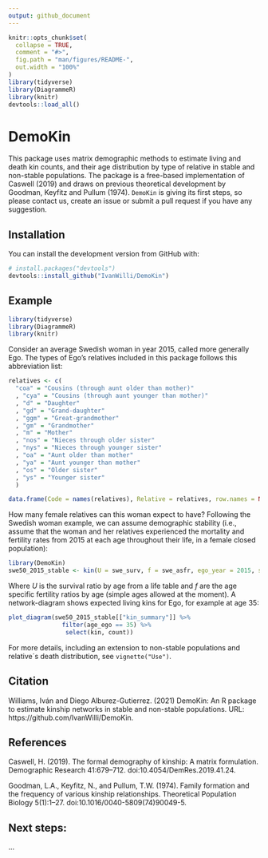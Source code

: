 ```yaml
---
output: github_document
---
```


<!-- README.md is generated from README.Rmd. Please edit that file -->

```r
knitr::opts_chunk$set(
  collapse = TRUE,
  comment = "#>",
  fig.path = "man/figures/README-",
  out.width = "100%"
)
library(tidyverse)
library(DiagrammeR)
library(knitr)
devtools::load_all()
```

# DemoKin

This package uses matrix demographic methods to estimate living and death kin counts, and their age distribution by type of relative in stable and non-stable populations.
The package is a free-based implementation of Caswell (2019) and draws on previous theoretical development by Goodman, Keyfitz and Pullum (1974).
`DemoKin` is giving its first steps, so please contact us, create an issue or submit a pull request if you have any suggestion.

## Installation

You can install the development version from GitHub with:

``` r
# install.packages("devtools")
devtools::install_github("IvanWilli/DemoKin")
```

## Example

``` r
library(tidyverse)
library(DiagrammeR)
library(knitr)
```


Consider an average Swedish woman in year 2015, called more generally Ego. The types of Ego's relatives included in this package follows this abbreviation list:

```r

relatives <- c(
  "coa" = "Cousins (through aunt older than mother)"
  , "cya" = "Cousins (through aunt younger than mother)"
  , "d" = "Daughter"
  , "gd" = "Grand-daughter"
  , "ggm" = "Great-grandmother"
  , "gm" = "Grandmother"
  , "m" = "Mother"
  , "nos" = "Nieces through older sister"
  , "nys" = "Nieces through younger sister"
  , "oa" = "Aunt older than mother"
  , "ya" = "Aunt younger than mother"
  , "os" = "Older sister"
  , "ys" = "Younger sister"
  )

data.frame(Code = names(relatives), Relative = relatives, row.names = NULL) %>% kable()

```

How many female relatives can this woman expect to have?
Following the Swedish woman example, we can assume demographic stability (i.e., assume that the woman and her relatives experienced the mortality and fertility rates from 2015 at each age throughout their life, in a female closed population):

```r
library(DemoKin)
swe50_2015_stable <- kin(U = swe_surv, f = swe_asfr, ego_year = 2015, stable = TRUE)
```

Where *U* is the survival ratio by age from a life table and *f* are the age specific fertility ratios by age (simple ages allowed at the moment). A network-diagram shows expected living kins for Ego, for example at age 35:

```r
plot_diagram(swe50_2015_stable[["kin_summary"]] %>% 
               filter(age_ego == 35) %>% 
                select(kin, count))
```

For more details, including an extension to non-stable populations and relative´s death distribution, see `vignette("Use")`.

## Citation

Williams, Iván and Diego Alburez-Gutierrez. (2021) DemoKin: An R package to estimate kinship networks in stable and non-stable populations. URL: https://github.com/IvanWilli/DemoKin.

## References

Caswell, H. (2019). The formal demography of kinship: A matrix formulation. Demographic Research 41:679–712. doi:10.4054/DemRes.2019.41.24.

Goodman, L.A., Keyfitz, N., and Pullum, T.W. (1974). Family formation and the frequency of various kinship relationships. Theoretical Population Biology 5(1):1–27. doi:10.1016/0040-5809(74)90049-5.

## Next steps:

...

